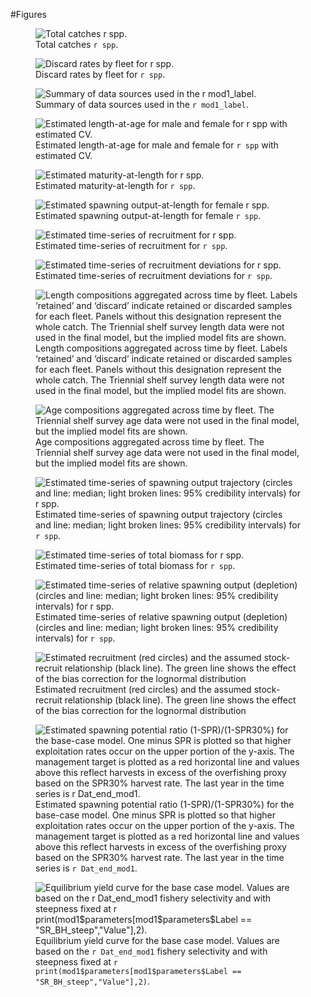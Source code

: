 

<!-- ====================================================================== -->
<!-- **************************             ******************************* --> 
<!-- **************************BEGIN FIGURES******************************* --> 
<!-- **************************             ******************************* -->
<!-- ====================================================================== -->

#Figures

\FloatBarrier

<!-- ====================================================================== --> 
<!-- *********************INTRODUCTION FIGURES***************************** --> 
<!-- ====================================================================== --> 
  


<!-- ********************************************************************** --> 
<!-- ******************Commercial landings FIGURES************************* --> 
<!-- *************************  FIGURE 1  ********************************* -->
<!-- ********************************************************************** --> 
  
![Total catches `r spp`. \label{fig:Catch}](r4ss/plots_mod1/catch2 landings stacked.png)
  
\FloatBarrier

<!-- ********************************************************************** --> 
<!-- ******************Commercial discards FIGURES************************* --> 
<!-- *************************  FIGURE 1  ********************************* -->
<!-- ********************************************************************** --> 
  
![Discard rates by fleet for `r spp`. \label{fig:Discard}](r4ss/plots_mod1/catch8 discard fraction.png)

\FloatBarrier

<!-- ********************************************************************** --> 
<!-- *************************Data FIGURES********************************* --> 
<!-- *************************  FIGURE 2  ********************************* -->
<!-- ********************************************************************** -->
  
![Summary of data sources used in the `r mod1_label`. \label{fig:data_plot}](r4ss/plots_mod1/data_plot2.png)

\FloatBarrier


<!-- ********************************************************************** 
<!-- ****************Length and Age Composition FIGURES******************** --> 
<!-- ********************************************************************** -->




<!-- ****************************************************************************** --> 
<!-- *****************Commercial Comps & Discards FIGURES************************** --> 
<!-- ****************************************************************************** -->


<!-- ====================================================================== -->
<!-- *****************                             ************************ -->
<!-- *****************START BIOLOGICAL DATA FIGURES************************ --> 
<!-- *****************                            ************************ -->
<!-- ====================================================================== -->

<!-- ********************************************************************** -->
<!-- *****************Maturity and Fecundity FIGURES*********************** --> 
<!-- ********************************************************************** -->


<!-- ********************************************************************** -->
<!-- **********************Weight-Length FIGURES*************************** --> 
<!-- ********************************************************************** -->


<!-- ********************************************************************** -->
<!-- **********************Length-at-Age FIGURES*************************** --> 
<!-- ********************************************************************** -->


<!-- ********************************************************************** -->
<!-- ****************Aging Precision and Bias FIGURES********************** --> 
<!-- ********************************************************************** -->


<!-- ====================================================================== -->
<!-- ******************                           ************************* -->
<!-- ******************END BIOLOGICAL DATA FIGURES************************* --> 
<!-- ******************                           ************************* -->
<!-- ====================================================================== -->



<!-- ********************************************************************** -->
<!-- **********************Catch Comparison******************************** --> 
<!-- ********************************************************************** -->


<!-- ********************************************************************** -->
<!-- *********************Model Bridging Figure**************************** --> 
<!-- ********************************************************************** -->



<!-- ====================================================================== -->
<!-- *********************BASE MODEL FIGURES******************************* -->
<!-- ====================================================================== -->
  
<!-- ***********MODEL 1 BASE MODEL FIGURES********************************* --> 


<!-- ********************************************************************** -->
<!-- *******************Estimated Length-at-Age**************************** --> 
<!-- ********************************************************************** -->

![Estimated length-at-age for male and female for `r spp` with estimated CV. \label{fig:sizeatage}](r4ss/plots_mod1/bio1_sizeatage.png)

\FloatBarrier 

<!-- ********************************************************************** -->
<!-- *******************Estimated Maturity **************************** --> 
<!-- ********************************************************************** -->

![Estimated maturity-at-length for `r spp`. \label{fig:maturity}](r4ss/plots_mod1/bio6_maturity.png)

\FloatBarrier

<!-- ********************************************************************** -->
<!-- *******************Estimated Spawning Output**************************** --> 
<!-- ********************************************************************** -->

![Estimated spawning output-at-length for female `r spp`. \label{fig:spawnoutlen}](r4ss/plots_mod1/bio10_spawningoutput_len.png)


\FloatBarrier 

<!-- ********************************************************************** -->
<!-- *******************Selectivity & Retention**************************** --> 
<!-- ********************************************************************** -->


<!-- ********************************************************************** -->
<!-- ******************** Estimated Recruitment**************************** --> 
<!-- ********************************************************************** -->


![Estimated time-series of recruitment for `r spp`. \label{fig:recruits}](r4ss/plots_mod1/ts11_Age-0_recruits_(1000s)_with_95_asymptotic_intervals.png)
  
\FloatBarrier

![Estimated time-series of recruitment deviations for `r spp`. \label{fig:recdevs}](r4ss/plots_mod1/recdevs2_withbars.png)
  
\FloatBarrier



<!-- ********************************************************************** -->
<!-- ***********************Fits to the Indices**************************** --> 
<!-- ********************************************************************** -->


<!-- ********************************************************************** -->
<!-- *******************Fits to the Discard Data*************************** --> 
<!-- ********************************************************************** -->


  
<!-- ********************************************************************** -->
<!-- ****************Length Composition Fits and EffN********************** --> 
<!-- ********************************************************************** -->

![Length compositions aggregated across time by fleet. Labels 'retained' and 'discard' indicate retained or discarded samples for each fleet. Panels without this designation represent the whole catch.  The Triennial shelf survey length data were not used in the final model, but the implied model fits are shown. \label{fig:length_agg}](r4ss/plots_mod1/comp_lenfit__aggregated_across_time.png)


<!-- *************** MEAN LENGTH FITS ********************************-->

\FloatBarrier

<!-- ********************************************************************** -->
<!-- **********************Age structure FIGURES*************************** --> 
<!-- ********************************************************************** -->


![Age compositions aggregated across time by fleet. The Triennial shelf survey age data were not used in the final model, but the implied model fits are shown.  \label{fig:age_agg}](r4ss/plots_mod1/comp_agefit__aggregated_across_time.png)


<!-- *************** MEAN AGE FITS ********************************-->
 
\FloatBarrier

<!-- ====================================================================== -->
<!-- ********************Time-Series Figures******************************* -->
<!-- ====================================================================== -->

![Estimated time-series of spawning output trajectory (circles and line: median; light broken lines: 95% credibility intervals) for `r spp`. \label{fig:ssb}](r4ss/plots_mod1/ts7_Spawning_biomass_(mt)_with_95_asymptotic_intervals_intervals)
  
\FloatBarrier

![Estimated time-series of total biomass for `r spp`. \label{fig:total_bio}](r4ss/plots_mod1/ts1_Total_biomass_(mt).png)

\FloatBarrier

![Estimated time-series of relative spawning output (depletion) (circles and line: median; light broken lines: 95% credibility intervals) for `r spp`. \label{fig:depl}](r4ss/plots_mod1/ts9_Spawning_depletion_with_95_asymptotic_intervals_intervals.png)
  
\FloatBarrier

![Estimated recruitment (red circles) and the assumed stock-recruit relationship (black line).  The green line shows the effect of the bias correction for the lognormal distribution \label{fig:stock_recruit_curve}](r4ss/plots_mod1/SR_curve2.png)
  
  

<!-- ********************************************************************** -->
<!-- ****************Uncertainty and Sensitivity FIGURES******************* -->
<!-- ********************************************************************** -->
  
<!-- ***********MODEL 1 Uncertainty and Sensitivity FIGURES**************** --> 

  
  
  
<!-- ********************************************************************** -->
<!-- *****************Retrospective analysis FIGURES*********************** -->
<!-- ********************************************************************** -->

<!-- ***********MODEL 1 Retrospective analysis FIGURE********************** --> 


<!-- ********************************************************************** -->
<!-- *****************Historical analysis FIGURES*********************** -->
<!-- ********************************************************************** -->


<!-- ********************************************************************** -->
<!-- ******************Likelihood profile FIGURES************************** --> 
<!-- ********************************************************************** -->

  
<!-- ***********M Likelihood profile FIGURES******************************* -->

  
<!-- ***********R0 Likelihood profile FIGURES******************************* -->

  
  
<!-- ********************************************************************** -->
<!-- *********************REFERENCE POINTS FIGURES************************* --> 
<!-- ********************************************************************** -->
  
<!-- ***********MODEL 1 REFERENCE POINTS FIGURES*************************** --> 

![Estimated spawning potential ratio (1-SPR)/(1-SPR30%) for the base-case model. One minus SPR is plotted so that higher exploitation rates occur on the upper portion of the y-axis. The management target is plotted as a red horizontal line and values above this reflect harvests in excess of the overfishing proxy based on the SPR30% harvest rate. The last year in the time series is `r Dat_end_mod1`. \label{fig:SPR}](r4ss/plots_mod1/SPR3_ratiointerval.png)
  
  
\FloatBarrier

![Equilibrium yield curve for the base case model. Values are based on the `r Dat_end_mod1` fishery selectivity and with steepness fixed at `r print(mod1$parameters[mod1$parameters$Label == "SR_BH_steep","Value"],2)`. \label{fig:yield}](r4ss/plots_mod1/yield1_yield_curve.png)

\FloatBarrier
  
  
<!-- ********************************************************************** --> 
<!-- *************************FORECAST FIGURES***************************** --> 
<!-- ********************************************************************** --> 
  
\newpage

